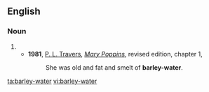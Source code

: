 ==English==

===Noun===
{{en-noun|-}}
# {{alternative spelling of|barley water|lang=en}}
#* '''1981''', [[w:P. L. Travers|P. L. Travers]], [[w:Mary Poppins|''Mary Poppins'']], revised edition, chapter 1,
#*: She was old and fat and smelt of '''barley-water'''.

[[ta:barley-water]]
[[vi:barley-water]]